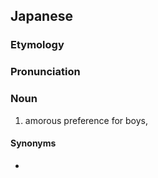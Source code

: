 ==Japanese==
{{ja-kanjitab|しょう|ねん|あい|し|こう|yomi=on}}

===Etymology===
{{rfe|lang=ja|What does the {{ja-l|嗜好|しこう|shikō}} add to {{ja-l|少年愛|しょうねんあい|shōnen'ai}}?}}

===Pronunciation===
{{rfp|lang=ja}}

===Noun===
{{ja-noun|しょうねんあいしこう}}

# amorous preference for boys, {{l|en|pederasty}}

====Synonyms====
* {{sense|pederasty}} {{ja-l|少年愛|しょうねんあい|shōnen'ai}}